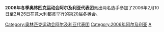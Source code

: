 {{Infobox Country Olympics
|NOC=ALG
|games= 2006年冬季
|competitors= 2
|sports= 2
|flagbearer=[[克里斯泰勒·劳拉·杜伊比|克里斯泰勒·劳拉·杜伊比]]
}}
'''2006年冬季奥林匹克运动会阿尔及利亚代表团'''派出两名选手参加了2006年2月10日至2月26日在[[意大利|意大利]][[都灵|都灵]]举行的第20届冬奥会。

{{stub|体育}}

{{NOCin2006WinterOlympics}}

[[Category:奥林匹克运动会阿尔及利亚代表团|Category:奥林匹克运动会阿尔及利亚代表团]]
[[Category:2006年阿尔及利亚|Category:2006年阿尔及利亚]]
[[Category:2006年冬季奥林匹克运动会代表团|A]]